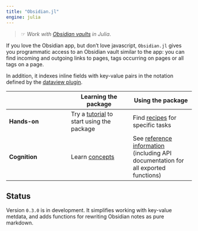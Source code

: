 ```yaml
---
title: "Obsidian.jl"
engine: julia
---
```



> ☞ *Work with [Obsidian vaults](https://obsidian.md) in  Julia*.

If you love the Obsidian app, but don't love javascript, `Obsidian.jl` gives you programmatic access to an Obsidian vault similar to the app: you can find incoming and outgoing links to pages,  tags occurring on pages or all tags on a page.

In addition, it indexes inline fields with key-value pairs in the notation defined by
 the [dataview plugin](https://github.com/blacksmithgu/obsidian-dataview).



| | Learning the package | Using the package |
| --- | --- | --- |
| **Hands-on** |  Try a [tutorial](./tutorials/) to start using  the package  | Find [recipes](./guides/) for specific tasks |
| **Cognition** | Learn [concepts](./concepts/)   | See [reference information](./reference/) (including API documentation for all exported functions) |


## Status


Version `0.3.0` is in development. It simplifies working with key-value metdata, and adds functions for rewriting Obsidian notes as pure markdown.
